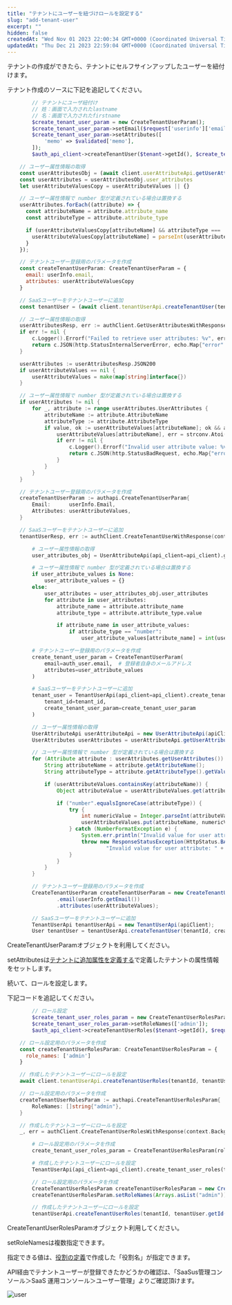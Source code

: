 ```yaml
---
title: "テナントにユーザーを紐づけロールを設定する"
slug: "add-tenant-user"
excerpt: ""
hidden: false
createdAt: "Wed Nov 01 2023 22:00:34 GMT+0000 (Coordinated Universal Time)"
updatedAt: "Thu Dec 21 2023 22:59:04 GMT+0000 (Coordinated Universal Time)"
---
```


テナントの作成ができたら、テナントにセルフサインアップしたユーザーを紐付けます。

テナント作成のソースに下記を追記してください。

<Tabs>
<TabItem value="php" label="PHP">

```php
        // テナントにユーザ紐付け
        // 姓：画面で入力されたlastname
        // 名：画面で入力されたfirstname
        $create_tenant_user_param = new CreateTenantUserParam();
        $create_tenant_user_param->setEmail($request['userinfo']['email']);
        $create_tenant_user_param->setAttributes([
            'memo' => $validated['memo'],
        ]);
        $auth_api_client->createTenantUser($tenant->getId(), $create_tenant_user_param, $auth_api_client::FETCH_RESPONSE);
```

</TabItem>

<TabItem value="nodejs" label="Node.js">

```js
    // ユーザー属性情報の取得
    const userAttributesObj = (await client.userAttributeApi.getUserAttributes()).data
    const userAttributes = userAttributesObj.user_attributes
    let userAttributeValuesCopy = userAttributeValues || {}

    // ユーザー属性情報で number 型が定義されている場合は置換する
    userAttributes.forEach((attribute) => {
      const attributeName = attribute.attribute_name
      const attributeType = attribute.attribute_type

      if (userAttributeValuesCopy[attributeName] && attributeType === 'number') {
        userAttributeValuesCopy[attributeName] = parseInt(userAttributeValuesCopy[attributeName], 10);
      }
    });

    // テナントユーザー登録用のパラメータを作成
    const createTenantUserParam: CreateTenantUserParam = {
      email: userInfo.email,
      attributes: userAttributeValuesCopy
    }

    // SaaSユーザーをテナントユーザーに追加
    const tenantUser = (await client.tenantUserApi.createTenantUser(tenantId, createTenantUserParam)).data
```

</TabItem>

<TabItem value="go" label="Go">

```go
    // ユーザー属性情報の取得
    userAttributesResp, err := authClient.GetUserAttributesWithResponse(context.Background())
    if err != nil {
        c.Logger().Errorf("Failed to retrieve user attributes: %v", err)
        return c.JSON(http.StatusInternalServerError, echo.Map{"error": "Failed to retrieve user attributes"})
    }

    userAttributes := userAttributesResp.JSON200
    if userAttributeValues == nil {
        userAttributeValues = make(map[string]interface{})
    }

    // ユーザー属性情報で number 型が定義されている場合は置換する
    if userAttributes != nil {
        for _, attribute := range userAttributes.UserAttributes {
            attributeName := attribute.AttributeName
            attributeType := attribute.AttributeType
            if value, ok := userAttributeValues[attributeName]; ok && attributeType == "number" {
                userAttributeValues[attributeName], err = strconv.Atoi(value.(string))
                if err != nil {
                    c.Logger().Errorf("Invalid user attribute value: %v", err)
                    return c.JSON(http.StatusBadRequest, echo.Map{"error": "Invalid user attribute value"})
                }
            }
        }
    }

    // テナントユーザー登録用のパラメータを作成
    createTenantUserParam := authapi.CreateTenantUserParam{
        Email:      userInfo.Email,
        Attributes: userAttributeValues,
    }

    // SaaSユーザーをテナントユーザーに追加
    tenantUserResp, err := authClient.CreateTenantUserWithResponse(context.Background(), tenantID, createTenantUserParam)
```

</TabItem>

<TabItem value="python" label="Python">

```python
        # ユーザー属性情報の取得
        user_attributes_obj = UserAttributeApi(api_client=api_client).get_user_attributes()

        # ユーザー属性情報で number 型が定義されている場合は置換する
        if user_attribute_values is None:
            user_attribute_values = {}
        else:
            user_attributes = user_attributes_obj.user_attributes
            for attribute in user_attributes:
                attribute_name = attribute.attribute_name
                attribute_type = attribute.attribute_type.value

                if attribute_name in user_attribute_values:
                    if attribute_type == "number":
                        user_attribute_values[attribute_name] = int(user_attribute_values[attribute_name])

        # テナントユーザー登録用のパラメータを作成
        create_tenant_user_param = CreateTenantUserParam(
            email=auth_user.email,  # 登録者自身のメールアドレス
            attributes=user_attribute_values
        )

        # SaaSユーザーをテナントユーザーに追加
        tenant_user = TenantUserApi(api_client=api_client).create_tenant_user(
            tenant_id=tenant_id,
            create_tenant_user_param=create_tenant_user_param
        )
```

</TabItem>

<TabItem value="java" label="Java">

```java
        // ユーザー属性情報の取得
        UserAttributeApi userAttributeApi = new UserAttributeApi(apiClient);
        UserAttributes userAttributes = userAttributeApi.getUserAttributes();

        // ユーザー属性情報で number 型が定義されている場合は置換する
        for (Attribute attribute : userAttributes.getUserAttributes()) {
            String attributeName = attribute.getAttributeName();
            String attributeType = attribute.getAttributeType().getValue();

            if (userAttributeValues.containsKey(attributeName)) {
                Object attributeValue = userAttributeValues.get(attributeName);

                if ("number".equalsIgnoreCase(attributeType)) {
                    try {
                        int numericValue = Integer.parseInt(attributeValue.toString());
                        userAttributeValues.put(attributeName, numericValue);
                    } catch (NumberFormatException e) {
                        System.err.println("Invalid value for user attribute: " + attributeName);
                        throw new ResponseStatusException(HttpStatus.BAD_REQUEST,
                                "Invalid value for user attribute: " + attributeName);
                    }
                }
            }
        }

        // テナントユーザー登録用のパラメータを作成
        CreateTenantUserParam createTenantUserParam = new CreateTenantUserParam()
                .email(userInfo.getEmail())
                .attributes(userAttributeValues);

        // SaaSユーザーをテナントユーザーに追加
        TenantUserApi tenantUserApi = new TenantUserApi(apiClient);
        User tenantUser = tenantUserApi.createTenantUser(tenantId, createTenantUserParam);
```

</TabItem>
</Tabs>

CreateTenantUserParamオブジェクトを利用してください。

setAttributesは<a href="/docs/tutorial/prepare-saas-platform#テナントに追加属性を定義する" target="_blank">テナントに追加属性を定義する</a>で定義したテナントの属性情報をセットします。

続いて、ロールを設定します。

下記コードを追記してください。

<Tabs>
<TabItem value="php" label="PHP">

```php
        // ロール設定
        $create_tenant_user_roles_param = new CreateTenantUserRolesParam();
        $create_tenant_user_roles_param->setRoleNames(['admin']);
        $auth_api_client->createTenantUserRoles($tenant->getId(), $request['userinfo']['id'], getenv('DEFAULT_SAASUSER_ENV'), $create_tenant_user_roles_param);
```

</TabItem>

<TabItem value="nodejs" label="Node.js">

```js
    // ロール設定用のパラメータを作成
    const createTenantUserRolesParam: CreateTenantUserRolesParam = {
      role_names: ['admin']
    }

    // 作成したテナントユーザーにロールを設定
    await client.tenantUserApi.createTenantUserRoles(tenantId, tenantUser.id, 3, createTenantUserRolesParam)
```

</TabItem>

<TabItem value="go" label="Go">

```go
    // ロール設定用のパラメータを作成
    createTenantUserRolesParam := authapi.CreateTenantUserRolesParam{
        RoleNames: []string{"admin"},
    }

    // 作成したテナントユーザーにロールを設定
    _, err = authClient.CreateTenantUserRolesWithResponse(context.Background(), tenantID, tenantUserResp.JSON201.Id, 3, createTenantUserRolesParam)
```

</TabItem>

<TabItem value="python" label="Python">

```python
        # ロール設定用のパラメータを作成
        create_tenant_user_roles_param = CreateTenantUserRolesParam(role_names=["admin"])

        # 作成したテナントユーザーにロールを設定
        TenantUserApi(api_client=api_client).create_tenant_user_roles(tenant_id=tenant_id, user_id=tenant_user.id, env_id=3, create_tenant_user_roles_param=create_tenant_user_roles_param)
```

</TabItem>

<TabItem value="java" label="Java">

```java
        // ロール設定用のパラメータを作成
        CreateTenantUserRolesParam createTenantUserRolesParam = new CreateTenantUserRolesParam();
        createTenantUserRolesParam.setRoleNames(Arrays.asList("admin"));

        // 作成したテナントユーザーにロールを設定
        tenantUserApi.createTenantUserRoles(tenantId, tenantUser.getId(), 3, createTenantUserRolesParam);
```

</TabItem>
</Tabs>

CreateTenantUserRolesParamオブジェクト利用してください。

setRoleNamesは複数指定できます。

指定できる値は、<a href="/docs/tutorial/prepare-saas-platform#役割の定義" target="_blank">役割の定義</a>で作成した「役割名」が指定できます。

API経由でテナントユーザーが登録できたかどうかの確認は、「SaaSus管理コンソール＞SaaS 運用コンソール＞ユーザー管理」よりご確認頂けます。

![user](/ja/img/usecase/about-saas-user-accounts/add-tenant-user/user.png)
